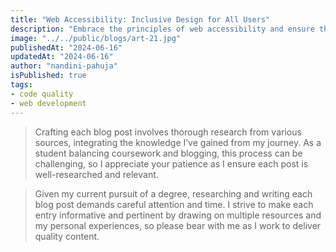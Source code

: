 ```yaml
---
title: "Web Accessibility: Inclusive Design for All Users"
description: "Embrace the principles of web accessibility and ensure that your web applications reach all users, regardless of their abilities."
image: "../../public/blogs/art-21.jpg"
publishedAt: "2024-06-16"
updatedAt: "2024-06-16"
author: "nandini-pahuja"
isPublished: true
tags: 
- code quality
- web development
---
```




> Crafting each blog post involves thorough research from various sources, integrating the knowledge I’ve gained from my journey. As a student balancing coursework and blogging, this process can be challenging, so I appreciate your patience as I ensure each post is well-researched and relevant.


> Given my current pursuit of a degree, researching and writing each blog post demands careful attention and time. I strive to make each entry informative and pertinent by drawing on multiple resources and my personal experiences, so please bear with me as I work to deliver quality content.
